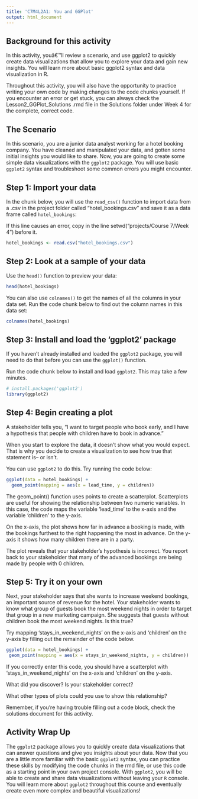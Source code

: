 ---
title: 'C7M4L2A1: You and GGPlot'
output: html_document
---

## Background for this activity

In this activity, youâ€™ll review a scenario, and use ggplot2 to quickly create data visualizations that allow you to explore your data and gain new insights. You will learn more about basic ggplot2 syntax and data visualization in R. 

Throughout this activity, you will also have the opportunity to practice writing your own code by making changes to the code chunks yourself. If you encounter an error or get stuck, you can always check the Lesson2_GGPlot_Solutions .rmd file in the Solutions folder under Week 4 for the complete, correct code. 

## The Scenario

In this scenario, you are a junior data analyst working for a hotel booking company. You have cleaned and manipulated your data, and gotten some initial insights you would like to share. Now, you are going to create some simple data visualizations with the `ggplot2` package. You will use basic `ggplot2` syntax and troubleshoot some common errors you might encounter.    

## Step 1: Import your data

In the chunk below, you will use the `read_csv()` function to import data from a .csv in the project folder called "hotel_bookings.csv" and save it as a data frame called `hotel_bookings`:

If this line causes an error, copy in the line setwd("projects/Course 7/Week 4") before it. 

```{r load data}
hotel_bookings <- read.csv("hotel_bookings.csv")
```

## Step 2: Look at a sample of your data

Use the `head()` function to preview your data: 

```{r examining your data}
head(hotel_bookings)
```

You can also use `colnames()` to get the names of all the columns in your data set. Run the code chunk below to find out the column names in this data set:

```{r look at column names}
colnames(hotel_bookings)
```

## Step 3: Install and load the 'ggplot2' package

If you haven't already installed and loaded the `ggplot2` package, you will need to do that before you can use the `ggplot()` function. 

Run the code chunk below to install and load `ggplot2`. This may take a few minutes.

```{r loading and installing ggplot2, echo=FALSE, message=FALSE}
# install.packages('ggplot2')
library(ggplot2)
```

## Step 4: Begin creating a plot

A stakeholder tells you, "I want to target people who book early, and I have a hypothesis that people with children have to book in advance."

When you start to explore the data, it doesn't show what you would expect. That is why you decide to create a visualization to see how true that statement is-- or isn't.

You can use `ggplot2` to do this. Try running the code below:

```{r creating a plot}
ggplot(data = hotel_bookings) +
  geom_point(mapping = aes(x = lead_time, y = children))
```

The geom_point() function uses points to create a scatterplot. Scatterplots are useful for showing the relationship between two numeric variables. In this case, the code maps the variable 'lead_time' to the x-axis and the variable 'children' to the y-axis. 

On the x-axis, the plot shows how far in advance a booking is made, with the bookings furthest to the right happening the most in advance. On the y-axis it shows how many children there are in a party.

The plot reveals that your stakeholder's hypothesis is incorrect. You report back to your stakeholder that many of the advanced bookings are being made by people with 0 children. 

## Step 5: Try it on your own

Next, your stakeholder says that she wants to increase weekend bookings, an important source of revenue for the hotel. Your stakeholder wants to know what group of guests book the most weekend nights in order to target that group in a new marketing campaign. She suggests that guests without children book the most weekend nights. Is this true? 

Try mapping 'stays_in_weekend_nights' on the x-axis and 'children' on the y-axis by filling out the remainder of the code below.

```{r}
ggplot(data = hotel_bookings) +
 geom_point(mapping = aes(x = stays_in_weekend_nights, y = children))
```

If you correctly enter this code, you should have a scatterplot with 'stays_in_weekend_nights' on the x-axis and 'children' on the y-axis. 

What did you discover? Is your stakeholder correct?

What other types of plots could you use to show this relationship?

Remember, if you're having trouble filling out a code block, check the solutions document for this activity. 

## Activity Wrap Up
The `ggplot2` package allows you to quickly create data visualizations that can answer questions and give you insights about your data. Now that you are a little more familiar with the basic `ggplot2` syntax, you can practice these skills by modifying the code chunks in the rmd file, or use this code as a starting point in your own project console. With `ggplot2`, you will be able to create and share data visualizations without leaving your `R` console. You will learn more about `ggplot2` throughout this course and eventually create even more complex and beautiful visualizations!